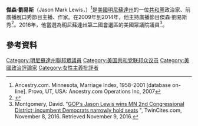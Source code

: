
'''傑森·劉易斯'''（Jason Mark Lewis，{{bd|1955年|9月23日}}）<ref>Ancestry.com. Minnesota, Marriage Index, 1958-2001 [database on-line]. Provo, UT, USA: Ancestry.com Operations Inc, 2007</ref>是[[美國|美國]][[明尼蘇達州|明尼蘇達州]]的一位[[共和黨_(美國)|共和黨]]政治家、前廣播脫口秀節目主播、作家。在2009年到2014年，他主持廣播節目傑森·劉易斯秀<ref>{{cite news|last1=Lambert|first1=Brian|title='I wanted to make a political statement': a Q&A with former radio host Jason Lewis|url=https://www.minnpost.com/media/2015/09/i-wanted-make-political-statement-qa-former-radio-host-jason-lewis|work=MinnPost|date=September 2, 2015|accessdate=2016-11-10|archive-date=2018-12-16|archive-url=https://web.archive.org/web/20181216001828/https://www.minnpost.com/media/2015/09/i-wanted-make-political-statement-qa-former-radio-host-jason-lewis/|dead-url=no}}</ref>。2016年，他當選為[[明尼蘇達州第二國會選區|明尼蘇達州第二國會選區]]的美國眾議院議員<ref>Montgomery, David. "[http://www.twincities.com/2016/11/08/minnesotas-congressional-races-2nd-district-early-results/ GOP’s Jason Lewis wins MN 2nd Congressional District; incumbent Democrats narrowly hold seats] {{Wayback|url=http://www.twincities.com/2016/11/08/minnesotas-congressional-races-2nd-district-early-results/ |date=20201105010352 }}", TwinCites.com, November 8, 2016. Retrieved November 9, 2016.</ref>。
==參考資料==
{{reflist|30em}}
{{US-poli-bio-stub}}
{{normdaten}}
{{DEFAULTSORT:lewis}}
[[Category:明尼蘇達州聯邦眾議員|Category:明尼蘇達州聯邦眾議員]]
[[Category:美国共和党联邦众议员|Category:美国共和党联邦众议员]]
[[Category:美國政治評論家|Category:美國政治評論家]]
[[Category:女性主義批評者|Category:女性主義批評者]]